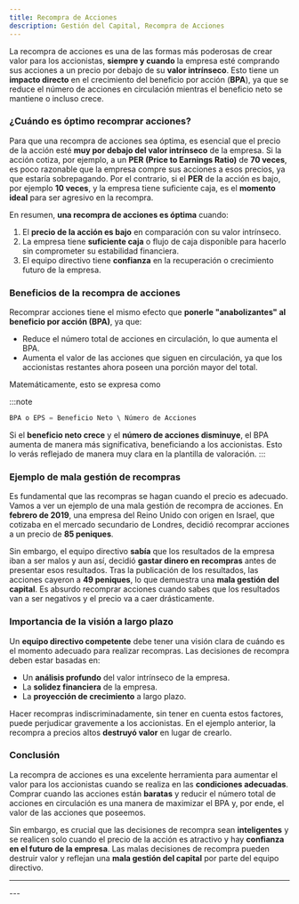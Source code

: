 ```yaml
---
title: Recompra de Acciones
description: Gestión del Capital, Recompra de Acciones
---
```



<HeaderBackToGestionCapital />

La recompra de acciones es una de las formas más poderosas de crear valor para los accionistas, **siempre y cuando** la empresa esté comprando sus acciones a un precio por debajo de su **valor intrínseco**. Esto tiene un **impacto directo** en el crecimiento del beneficio por acción (**BPA**), ya que se reduce el número de acciones en circulación mientras el beneficio neto se mantiene o incluso crece.

### ¿Cuándo es óptimo recomprar acciones?

Para que una recompra de acciones sea óptima, es esencial que el precio de la acción esté **muy por debajo del valor intrínseco** de la empresa. Si la acción cotiza, por ejemplo, a un **PER (Price to Earnings Ratio)** de **70 veces**, es poco razonable que la empresa compre sus acciones a esos precios, ya que estaría sobrepagando. Por el contrario, si el **PER** de la acción es bajo, por ejemplo **10 veces**, y la empresa tiene suficiente caja, es el **momento ideal** para ser agresivo en la recompra.

En resumen, **una recompra de acciones es óptima** cuando:
1. El **precio de la acción es bajo** en comparación con su valor intrínseco.
2. La empresa tiene **suficiente caja** o flujo de caja disponible para hacerlo sin comprometer su estabilidad financiera.
3. El equipo directivo tiene **confianza** en la recuperación o crecimiento futuro de la empresa.

### Beneficios de la recompra de acciones

Recomprar acciones tiene el mismo efecto que **ponerle "anabolizantes" al beneficio por acción (BPA)**, ya que:
- Reduce el número total de acciones en circulación, lo que aumenta el BPA.
- Aumenta el valor de las acciones que siguen en circulación, ya que los accionistas restantes ahora poseen una porción mayor del total.

Matemáticamente, esto se expresa como

:::note
```js
BPA o EPS = Beneficio Neto \ Número de Acciones
```

Si el **beneficio neto crece** y el **número de acciones disminuye**, el BPA aumenta de manera más significativa, beneficiando a los accionistas. Esto lo verás reflejado de manera muy clara en la plantilla de valoración.
:::

### Ejemplo de mala gestión de recompras

Es fundamental que las recompras se hagan cuando el precio es adecuado. Vamos a ver un ejemplo de una mala gestión de recompra de acciones. En **febrero de 2019**, una empresa del Reino Unido con origen en Israel, que cotizaba en el mercado secundario de Londres, decidió recomprar acciones a un precio de **85 peniques**.

Sin embargo, el equipo directivo **sabía** que los resultados de la empresa iban a ser malos y aun así, decidió **gastar dinero en recompras** antes de presentar esos resultados. Tras la publicación de los resultados, las acciones cayeron a **49 peniques**, lo que demuestra una **mala gestión del capital**. Es absurdo recomprar acciones cuando sabes que los resultados van a ser negativos y el precio va a caer drásticamente.

### Importancia de la visión a largo plazo

Un **equipo directivo competente** debe tener una visión clara de cuándo es el momento adecuado para realizar recompras. Las decisiones de recompra deben estar basadas en:
- Un **análisis profundo** del valor intrínseco de la empresa.
- La **solidez financiera** de la empresa.
- La **proyección de crecimiento** a largo plazo.

Hacer recompras indiscriminadamente, sin tener en cuenta estos factores, puede perjudicar gravemente a los accionistas. En el ejemplo anterior, la recompra a precios altos **destruyó valor** en lugar de crearlo.

### Conclusión

La recompra de acciones es una excelente herramienta para aumentar el valor para los accionistas cuando se realiza en las **condiciones adecuadas**. Comprar cuando las acciones están **baratas** y reducir el número total de acciones en circulación es una manera de maximizar el BPA y, por ende, el valor de las acciones que poseemos.

Sin embargo, es crucial que las decisiones de recompra sean **inteligentes** y se realicen solo cuando el precio de la acción es atractivo y hay **confianza en el futuro de la empresa**. Las malas decisiones de recompra pueden destruir valor y reflejan una **mala gestión del capital** por parte del equipo directivo.

---
<FooterLinkGestionCapital />
---